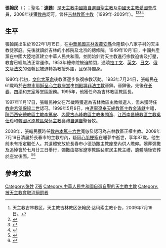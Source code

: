 {{otheruses|张干民}}
{{Infobox Christian leader
| type             = bishop
| honorific-suffix = 
| name             = 張翰民<br />Damas Zhang Han-min
| title            = [[天主教吉林教區|前吉林教區主教]]
| image            = 
| caption          = 
| image_size       = 
| province         = 
| diocese          = [[天主教吉林教區|吉林教區]]
| see              = 
| appointed        = 1999年5月9日
| term_start       = 
| term_end         = 2009年7月19日
| predecessor      = [[高德惠|高德惠]] ([[教座從缺|教座從缺]]47年)
| successor        = '''[[教座從缺|教座從缺]]'''
| other_post       = 
| ordination       = 1983年7月24日
| ordained_by      = [[刘殿墀|刘殿墀]][[中國自選自聖主教列表|非法主教]]
| consecration     = 1999年5月9日 [[中國自選自聖主教列表|自選自聖]]
| consecrated_by   = [[金沛獻|金沛獻]]
| cardinal         = 
| created_cardinal_by = 
| rank             = 
| birth_date       = 1922年1月15日
| birth_place      = [[中華民國大陸時期|中華民國]][[吉林省_(中華民國)|吉林省]][[農安縣|農安縣]]
| death_date       = {{death date and age|2009|7|19|1922|1|15}}
| death_place      = [[中國|中國]][[吉林省|吉林省]][[長春市|長春市]]
| nationality      = [[中國人|中國籍]]
| residence        = [[中國|中國]][[長春市|長春市]]
| religion         = [[天主教|天主教]]
| profession       =
| alma_mater       = 
| previous_post    = {{unbulleted list|}}
| motto            = 
| signature        = 
| coat_of_arms     = 
}}
'''張翰民'''（{{lang-en|Damas Zhang Han-min}}；{{bd|1922年|1月15日|2009年|7月19日|atIdx=張翰民}}；聖名：'''[[達甦一世|達甦]]'''）是[[天主教|天主教]][[中國人|中國籍]][[中國自選自聖主教列表|自選自聖]][[天主教華人主教列表|主教]]及[[中國天主教愛國會|中國天主教愛國會]]成員，2008年後獲[[教宗|教宗]]認可。曾任[[天主教吉林教區|吉林教區主教]]（1999年-2009年）。<ref>天主教吉林教区，天主教吉林教区张翰民·达玛索主教讣告，2009年7月19日。</ref><ref>{{Cite web |url=http://www.gcatholic.org/dioceses/diocese/kiri0.htm |title=Diocese of Jilin 吉林 |access-date=2022年3月15日 |archive-date=2013年10月20日 |archive-url=https://web.archive.org/web/20131020144050/http://www.gcatholic.org/dioceses/diocese/kiri0.htm |dead-url=no }}</ref><ref>{{cite news|publisher=[[天主教亞洲通訊社|天主教亞洲通訊社]]|date=2009年7月24日|title=吉林教區失踪修女證實死亡；張翰民主教猝逝|url=}}</ref><ref>{{Cite web |url=http://www.catholic-hierarchy.org/bishop/bzhangha.html |title=Bishop Damase Zhang Hanmin † |accessdate=2020年1月26日 |archive-date=2022年3月21日 |archive-url=https://web.archive.org/web/20220321141400/http://www.catholic-hierarchy.org/bishop/bzhangha.html |dead-url=no }}</ref>

== 生平 ==
張翰民出生於1922年1月15日，在[[中華民國大陸時期|中華民國]][[吉林省_(中華民國)|吉林省]][[農安縣|農安縣]]合隆鎮小八家子村的天主教徒家庭。先後就讀於吉林的小修院及北京的總修院。1949年10月1日，中國共產黨在中國大陸地區建立中華人民共和國，並開始針對天主教進行宗教迫害及打壓，教會已經無法正常運作。1953年總修院被迫關閉，通曉[[拉丁文|拉丁文]]、[[英文|英文]]、[[日文|日文]]、[[俄文|俄文]]及[[法文|法文]]的張翰民被迫轉為教授外語，且保持獨身。

1980年代初，[[文化大革命|文化大革命]]後教區逐步恢復宗教活動。1983年7月24日，張翰民在61歲時於[[吉林市|吉林市]][[吉林耶穌聖心堂|耶稣圣心主教座堂]]由[[刘殿墀|刘殿墀]][[中國自選自聖主教列表|非法主教]]晉鐸。晉鐸後，先後在[[长春|长春]]、[[四平|四平]]和[[齐家|齐家]]等堂區服務。1995年，他獲任命為吉林教區教區長。

1997年11月17日，張翰民神父在75歲時獲選為吉林教區主教候選人，但未獲時任[[教宗|教宗]][[若望保祿二世|若望保祿二世]]認可。1999年5月9日，由[[遼寧|遼寧]][[天主教奉天總教區|遼奉天總教區主教]][[金沛獻|金沛獻]]主禮，[[陝西|陝西]][[天主教西安總教區|西安總教區主教]][[李篤安|李篤安]]、[[內蒙古|內蒙古]][[天主教赤峰教區|赤峰教區主教]][[朱問漁|朱問漁]]、[[江西|江西]][[天主教南昌總教區|南昌總教區主教]][[吳仕珍|吳仕珍]]和[[韓國|韓國]][[天主教水原教區|水原教區榮休主教]]{{link-de|金南秀|Angelo Kim Nam-su}}襄禮[[中國自選自聖主教列表|自選自聖]]晉牧。

2008年，張翰民獲時任[[教宗|教宗]][[本篤十六世|本篤十六世]]寬恕及認可為吉林教區正權主教。2009年7月19日清晨於長春市的主教府內，疑因[[心肌梗塞|心肌梗塞]]在睡夢中逝世，享年87歲。他生前未有指定繼任人。其遺體安放於長春市小德肋撒主教座堂內供人瞻仰。殯葬彌撒及追悼會於七月廿三日舉行，彌撒由鄰省遼寧教區裴軍民主教主禮，遺體隨後安葬於座堂後面。<ref>{{Cite web |url=https://kkp.org.hk/node/7400 |title=吉林教區送別長壽神父 中青司鐸擔起牧民工作 |access-date=2014年2月28日 |archive-date=2022年4月11日 |publisher=[[公教報|公教報]] |archive-url=https://web.archive.org/web/20220411212825/https://kkp.org.hk/node/7400 |dead-url=no }}</ref><ref>{{Cite journal |author=[[天主教香港教區|天主教香港教區]][[聖神修院|聖神研究中心]]|author2= |author3= |url= |title=2009年中國教會大事回顧 |journal=鼎 |year=2010年 |volume= |issue=夏季期 |pages=}}</ref>

==參考文獻==
<div class="references-small">
<references />
</div>

[[Category:张姓|Category:张姓]]
[[Category:农安人|Z張]]
[[Category:中華人民共和國自選自聖的天主教主教|Category:中華人民共和國自選自聖的天主教主教]]
[[Category:被天主教會取消絕罰者|Category:被天主教會取消絕罰者]]